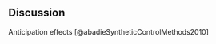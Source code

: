 ## Discussion

<!-- - the large variation (with negative impact for many individual protests) could either be a measurement error (then there would actually be only positive impacts), or it could be due to unobserved factors, and there might actually be negative impact. Reducing the error or finding the other factors is crucial for future work to enable recommendations for protesters.

### Comparison of results

### Comparison of limitations

## Conclusion

### Implications

### Transferability to other protests

### Future work

impact on policy

RL approaches

Other causal approaches
- instrumental variables
- Backdoor via Path models?: cite Pearl, maybe Iamnitchi, maybe Runge -->


Anticipation effects [@abadieSyntheticControlMethods2010]
